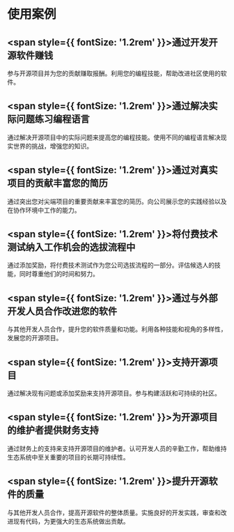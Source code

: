 
# 使用案例

## <span style={{ fontSize: '1.2rem' }}>通过开发开源软件赚钱</span>
<DimmedText>参与开源项目并为您的贡献赚取报酬。利用您的编程技能，帮助改进社区使用的软件。</DimmedText>

## <span style={{ fontSize: '1.2rem' }}>通过解决实际问题练习编程语言</span>
<DimmedText>通过解决开源项目中的实际问题来提高您的编程技能。使用不同的编程语言解决现实世界的挑战，增强您的知识。</DimmedText>

## <span style={{ fontSize: '1.2rem' }}>通过对真实项目的贡献丰富您的简历</span>
<DimmedText>通过突出您对尖端项目的重要贡献来丰富您的简历。向公司展示您的实践经验以及在协作环境中工作的能力。</DimmedText>

## <span style={{ fontSize: '1.2rem' }}>将付费技术测试纳入工作机会的选拔流程中</span>
<DimmedText>通过添加奖励，将付费技术测试作为您公司选拔流程的一部分。评估候选人的技能，同时尊重他们的时间和努力。</DimmedText>

## <span style={{ fontSize: '1.2rem' }}>通过与外部开发人员合作改进您的软件</span>
<DimmedText>与其他开发人员合作，提升您的软件质量和功能。利用各种技能和视角的多样性，发展您的开源项目。</DimmedText>

## <span style={{ fontSize: '1.2rem' }}>支持开源项目</span>
<DimmedText>通过解决现有问题或添加奖励来支持开源项目。参与构建活跃和可持续的社区。</DimmedText>

## <span style={{ fontSize: '1.2rem' }}>为开源项目的维护者提供财务支持</span>
<DimmedText>通过财务上的支持来支持开源项目的维护者。认可开发人员的辛勤工作，帮助维持生态系统中至关重要的项目的长期可持续性。</DimmedText>

## <span style={{ fontSize: '1.2rem' }}>提升开源软件的质量</span>
<DimmedText>与其他开发人员合作，提高开源软件的整体质量。实施良好的开发实践，审查和改进现有代码，为更强大的生态系统做出贡献。</DimmedText>
